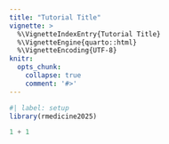 ```yaml
---
title: "Tutorial Title"
vignette: >
  %\VignetteIndexEntry{Tutorial Title}
  %\VignetteEngine{quarto::html}
  %\VignetteEncoding{UTF-8}
knitr:
  opts_chunk:
    collapse: true
    comment: '#>'
---
```


```r
#| label: setup
library(rmedicine2025)
```

```python
1 + 1
```
